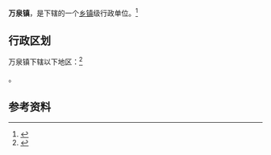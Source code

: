 {{中国乡级行政区|62/08/25/103/000}}

'''万泉镇'''，是{{PRC admin/fullname|62/08/25/103/000|3}}下辖的一个[[乡镇|乡镇]]级行政单位。<ref>{{PRC admin/ref sgc|{{PRC admin/parent|62/08/25/103/000}}}}</ref>

== 行政区划 ==

万泉镇下辖以下地区：<ref>{{PRC admin/ref sgc|62/08/25/103/000}}</ref>

{{PRC admin/children|62/08/25/103/000}}。

== 参考资料 ==

{{reflist}}

{{行政区划小作品}}
{{PRC admin/navcat|62/08/25/103/000}}